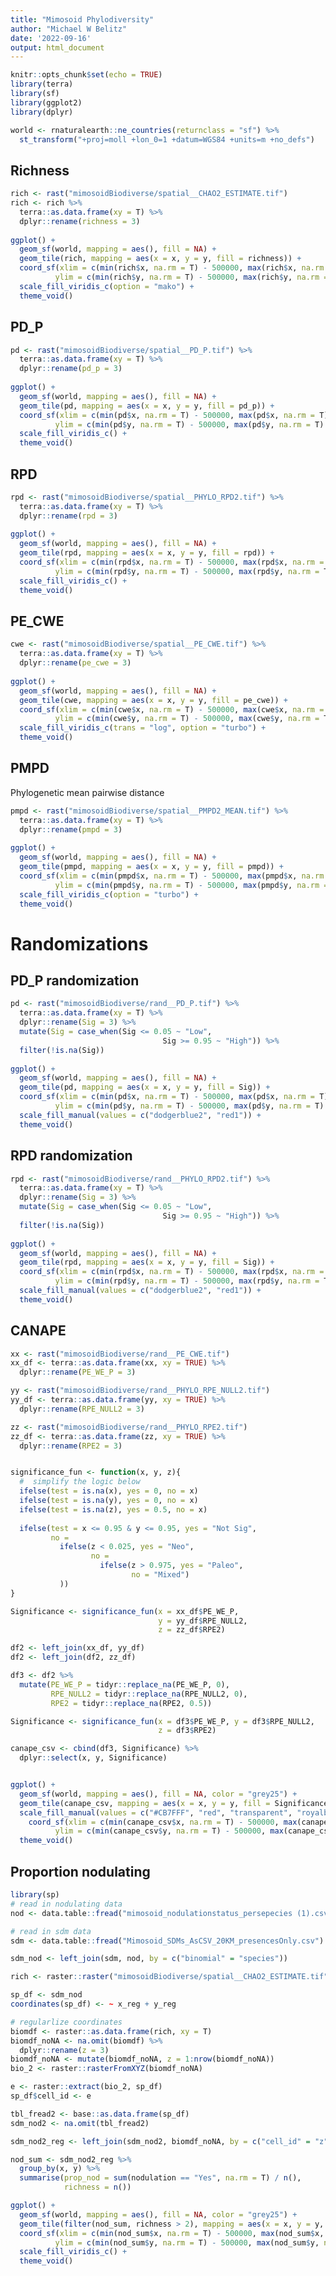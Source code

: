 ```yaml
---
title: "Mimosoid Phylodiversity"
author: "Michael W Belitz"
date: '2022-09-16'
output: html_document
---
```


```r
knitr::opts_chunk$set(echo = TRUE)
library(terra)
library(sf)
library(ggplot2)
library(dplyr)

world <- rnaturalearth::ne_countries(returnclass = "sf") %>% 
  st_transform("+proj=moll +lon_0=1 +datum=WGS84 +units=m +no_defs")
```

## Richness

```r
rich <- rast("mimosoidBiodiverse/spatial__CHAO2_ESTIMATE.tif")
rich <- rich %>% 
  terra::as.data.frame(xy = T) %>% 
  dplyr::rename(richness = 3)
  
ggplot() +
  geom_sf(world, mapping = aes(), fill = NA) + 
  geom_tile(rich, mapping = aes(x = x, y = y, fill = richness)) +
  coord_sf(xlim = c(min(rich$x, na.rm = T) - 500000, max(rich$x, na.rm = T) + 500000),
          ylim = c(min(rich$y, na.rm = T) - 500000, max(rich$y, na.rm = T) + 5000)) +
  scale_fill_viridis_c(option = "mako") +
  theme_void()

```

## PD_P

```r
pd <- rast("mimosoidBiodiverse/spatial__PD_P.tif") %>% 
  terra::as.data.frame(xy = T) %>% 
  dplyr::rename(pd_p = 3)
  
ggplot() +
  geom_sf(world, mapping = aes(), fill = NA) + 
  geom_tile(pd, mapping = aes(x = x, y = y, fill = pd_p)) +
  coord_sf(xlim = c(min(pd$x, na.rm = T) - 500000, max(pd$x, na.rm = T) + 500000),
          ylim = c(min(pd$y, na.rm = T) - 500000, max(pd$y, na.rm = T) + 5000)) +
  scale_fill_viridis_c() +
  theme_void()

```

## RPD

```r
rpd <- rast("mimosoidBiodiverse/spatial__PHYLO_RPD2.tif") %>% 
  terra::as.data.frame(xy = T) %>% 
  dplyr::rename(rpd = 3)
  
ggplot() +
  geom_sf(world, mapping = aes(), fill = NA) + 
  geom_tile(rpd, mapping = aes(x = x, y = y, fill = rpd)) +
  coord_sf(xlim = c(min(rpd$x, na.rm = T) - 500000, max(rpd$x, na.rm = T) + 500000),
          ylim = c(min(rpd$y, na.rm = T) - 500000, max(rpd$y, na.rm = T) + 5000)) +
  scale_fill_viridis_c() +
  theme_void()

```

## PE_CWE

```r
cwe <- rast("mimosoidBiodiverse/spatial__PE_CWE.tif") %>% 
  terra::as.data.frame(xy = T) %>% 
  dplyr::rename(pe_cwe = 3)
  
ggplot() +
  geom_sf(world, mapping = aes(), fill = NA) + 
  geom_tile(cwe, mapping = aes(x = x, y = y, fill = pe_cwe)) +
  coord_sf(xlim = c(min(cwe$x, na.rm = T) - 500000, max(cwe$x, na.rm = T) + 500000),
          ylim = c(min(cwe$y, na.rm = T) - 500000, max(cwe$y, na.rm = T) + 5000)) +
  scale_fill_viridis_c(trans = "log", option = "turbo") +
  theme_void()

```


## PMPD
Phylogenetic mean pairwise distance

```r
pmpd <- rast("mimosoidBiodiverse/spatial__PMPD2_MEAN.tif") %>% 
  terra::as.data.frame(xy = T) %>% 
  dplyr::rename(pmpd = 3)
  
ggplot() +
  geom_sf(world, mapping = aes(), fill = NA) + 
  geom_tile(pmpd, mapping = aes(x = x, y = y, fill = pmpd)) +
  coord_sf(xlim = c(min(pmpd$x, na.rm = T) - 500000, max(pmpd$x, na.rm = T) + 500000),
          ylim = c(min(pmpd$y, na.rm = T) - 500000, max(pmpd$y, na.rm = T) + 5000)) +
  scale_fill_viridis_c(option = "turbo") +
  theme_void()

```


# Randomizations

## PD_P randomization

```r
pd <- rast("mimosoidBiodiverse/rand__PD_P.tif") %>% 
  terra::as.data.frame(xy = T) %>% 
  dplyr::rename(Sig = 3) %>% 
  mutate(Sig = case_when(Sig <= 0.05 ~ "Low",
                                  Sig >= 0.95 ~ "High")) %>% 
  filter(!is.na(Sig)) 
  
ggplot() +
  geom_sf(world, mapping = aes(), fill = NA) + 
  geom_tile(pd, mapping = aes(x = x, y = y, fill = Sig)) +
  coord_sf(xlim = c(min(pd$x, na.rm = T) - 500000, max(pd$x, na.rm = T) + 500000),
          ylim = c(min(pd$y, na.rm = T) - 500000, max(pd$y, na.rm = T) + 5000)) +
  scale_fill_manual(values = c("dodgerblue2", "red1")) +
  theme_void()

```


## RPD randomization

```r
rpd <- rast("mimosoidBiodiverse/rand__PHYLO_RPD2.tif") %>% 
  terra::as.data.frame(xy = T) %>% 
  dplyr::rename(Sig = 3) %>% 
  mutate(Sig = case_when(Sig <= 0.05 ~ "Low",
                                  Sig >= 0.95 ~ "High")) %>% 
  filter(!is.na(Sig)) 
  
ggplot() +
  geom_sf(world, mapping = aes(), fill = NA) + 
  geom_tile(rpd, mapping = aes(x = x, y = y, fill = Sig)) +
  coord_sf(xlim = c(min(rpd$x, na.rm = T) - 500000, max(rpd$x, na.rm = T) + 500000),
          ylim = c(min(rpd$y, na.rm = T) - 500000, max(rpd$y, na.rm = T) + 5000)) +
  scale_fill_manual(values = c("dodgerblue2", "red1")) +
  theme_void()

```


## CANAPE

```r
xx <- rast("mimosoidBiodiverse/rand__PE_CWE.tif")
xx_df <- terra::as.data.frame(xx, xy = TRUE) %>% 
  dplyr::rename(PE_WE_P = 3)

yy <- rast("mimosoidBiodiverse/rand__PHYLO_RPE_NULL2.tif")
yy_df <- terra::as.data.frame(yy, xy = TRUE) %>% 
  dplyr::rename(RPE_NULL2 = 3)

zz <- rast("mimosoidBiodiverse/rand__PHYLO_RPE2.tif")
zz_df <- terra::as.data.frame(zz, xy = TRUE) %>% 
  dplyr::rename(RPE2 = 3)


significance_fun <- function(x, y, z){
  #  simplify the logic below
  ifelse(test = is.na(x), yes = 0, no = x)
  ifelse(test = is.na(y), yes = 0, no = x)
  ifelse(test = is.na(z), yes = 0.5, no = x)
  
  ifelse(test = x <= 0.95 & y <= 0.95, yes = "Not Sig",
         no = 
           ifelse(z < 0.025, yes = "Neo",
                  no = 
                    ifelse(z > 0.975, yes = "Paleo",
                           no = "Mixed")
           ))
}

Significance <- significance_fun(x = xx_df$PE_WE_P, 
                                 y = yy_df$RPE_NULL2, 
                                 z = zz_df$RPE2)

df2 <- left_join(xx_df, yy_df) 
df2 <- left_join(df2, zz_df)

df3 <- df2 %>% 
  mutate(PE_WE_P = tidyr::replace_na(PE_WE_P, 0),
         RPE_NULL2 = tidyr::replace_na(RPE_NULL2, 0),
         RPE2 = tidyr::replace_na(RPE2, 0.5)) 

Significance <- significance_fun(x = df3$PE_WE_P, y = df3$RPE_NULL2,
                                 z = df3$RPE2)

canape_csv <- cbind(df3, Significance) %>% 
  dplyr::select(x, y, Significance)


ggplot() + 
  geom_sf(world, mapping = aes(), fill = NA, color = "grey25") +
  geom_tile(canape_csv, mapping = aes(x = x, y = y, fill = Significance)) + 
  scale_fill_manual(values = c("#CB7FFF", "red", "transparent", "royalblue1")) +
    coord_sf(xlim = c(min(canape_csv$x, na.rm = T) - 500000, max(canape_csv$x, na.rm = T) + 500000),
          ylim = c(min(canape_csv$y, na.rm = T) - 500000, max(canape_csv$y, na.rm = T) + 5000)) +
  theme_void()
```


## Proportion nodulating

```r
library(sp)
# read in nodulating data
nod <- data.table::fread("mimosoid_nodulationstatus_persepecies (1).csv", header = T)

# read in sdm data
sdm <- data.table::fread("Mimosoid_SDMs_AsCSV_20KM_presencesOnly.csv") 

sdm_nod <- left_join(sdm, nod, by = c("binomial" = "species"))

rich <- raster::raster("mimosoidBiodiverse/spatial__CHAO2_ESTIMATE.tif")

sp_df <- sdm_nod
coordinates(sp_df) <- ~ x_reg + y_reg

# regularlize coordinates
biomdf <- raster::as.data.frame(rich, xy = T)
biomdf_noNA <- na.omit(biomdf) %>%
  dplyr::rename(z = 3)
biomdf_noNA <- mutate(biomdf_noNA, z = 1:nrow(biomdf_noNA))
bio_2 <- raster::rasterFromXYZ(biomdf_noNA)

e <- raster::extract(bio_2, sp_df)
sp_df$cell_id <- e

tbl_fread2 <- base::as.data.frame(sp_df)
sdm_nod2 <- na.omit(tbl_fread2)

sdm_nod2_reg <- left_join(sdm_nod2, biomdf_noNA, by = c("cell_id" = "z"))

nod_sum <- sdm_nod2_reg %>% 
  group_by(x, y) %>% 
  summarise(prop_nod = sum(nodulation == "Yes", na.rm = T) / n(), 
            richness = n())

ggplot() +
  geom_sf(world, mapping = aes(), fill = NA, color = "grey25") +
  geom_tile(filter(nod_sum, richness > 2), mapping = aes(x = x, y = y, fill = prop_nod)) +
  coord_sf(xlim = c(min(nod_sum$x, na.rm = T) - 500000, max(nod_sum$x, na.rm = T) + 500000),
          ylim = c(min(nod_sum$y, na.rm = T) - 500000, max(nod_sum$y, na.rm = T) + 5000)) +
  scale_fill_viridis_c() +
  theme_void()

```